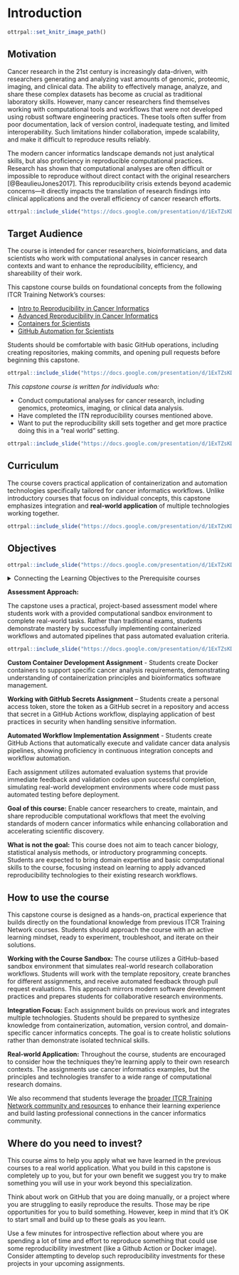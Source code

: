 # Introduction

```r
ottrpal::set_knitr_image_path()
```

## Motivation

Cancer research in the 21st century is increasingly data-driven, with researchers generating and analyzing vast amounts of genomic, proteomic, imaging, and clinical data. The ability to effectively manage, analyze, and share these complex datasets has become as crucial as traditional laboratory skills. However, many cancer researchers find themselves working with computational tools and workflows that were not developed using robust software engineering practices. These tools often suffer from poor documentation, lack of version control, inadequate testing, and limited interoperability. Such limitations hinder collaboration, impede scalability, and make it difficult to reproduce results reliably.

The modern cancer informatics landscape demands not just analytical skills, but also proficiency in reproducible computational practices. Research has shown that computational analyses are often difficult or impossible to reproduce without direct contact with the original researchers [@BeaulieuJones2017]. This reproducibility crisis extends beyond academic concerns—it directly impacts the translation of research findings into clinical applications and the overall efficiency of cancer research efforts.

```r
ottrpal::include_slide("https://docs.google.com/presentation/d/1ExTZsKDHKM0fIi0_tB80qd8cHvqjEDyNJp-OsnvZ19o/edit?slide=id.g30a4bb0444d_0_948#slide=id.g30a4bb0444d_0_948")
```

## Target Audience

The course is intended for cancer researchers, bioinformaticians, and data scientists who work with computational analyses in cancer research contexts and want to enhance the reproducibility, efficiency, and shareability of their work.

This capstone course builds on foundational concepts from the following ITCR Training Network's courses:

- [Intro to Reproducibility in Cancer Informatics](https://jhudatascience.org/Reproducibility_in_Cancer_Informatics/)
- [Advanced Reproducibility in Cancer Informatics](https://hutchdatascience.org/ITN_course_search/Adv_Reproducibility_in_Cancer_Informatics_coursePage.html)
- [Containers for Scientists](https://hutchdatascience.org/ITN_course_search/Containers_for_Scientists_coursePage.html)
- [GitHub Automation for Scientists](https://hutchdatascience.org/ITN_course_search/GitHub_Automation_for_Scientists_coursePage.html)

Students should be comfortable with basic GitHub operations, including creating repositories, making commits, and opening pull requests before beginning this capstone.


```r
ottrpal::include_slide("https://docs.google.com/presentation/d/1ExTZsKDHKM0fIi0_tB80qd8cHvqjEDyNJp-OsnvZ19o/edit?slide=id.g366a6ed3497_0_211#slide=id.g366a6ed3497_0_211")
```

_This capstone course is written for individuals who:_

- Conduct computational analyses for cancer research, including genomics, proteomics, imaging, or clinical data analysis.
- Have completed the ITN reproducibility courses mentioned above.
- Want to put the reproducibility skill sets together and get more practice doing this in a “real world” setting.


```r
ottrpal::include_slide("https://docs.google.com/presentation/d/1ExTZsKDHKM0fIi0_tB80qd8cHvqjEDyNJp-OsnvZ19o/edit?slide=id.g30a4c584926_0_5#slide=id.g30a4c584926_0_5")
```



## Curriculum

The course covers practical application of containerization and automation technologies specifically tailored for cancer informatics workflows. Unlike introductory courses that focus on individual concepts, this capstone emphasizes integration and **real-world application** of multiple technologies working together.


```r
ottrpal::include_slide("https://docs.google.com/presentation/d/1ExTZsKDHKM0fIi0_tB80qd8cHvqjEDyNJp-OsnvZ19o/edit?slide=id.g366a6ed3497_0_0#slide=id.g366a6ed3497_0_0")
```

## Objectives

```r
ottrpal::include_slide("https://docs.google.com/presentation/d/1ExTZsKDHKM0fIi0_tB80qd8cHvqjEDyNJp-OsnvZ19o/edit?slide=id.g30a4c584926_0_0#slide=id.g30a4c584926_0_0")
```
<div class="click_to_expand_block">

<details><summary>Connecting the Learning Objectives to the Prerequisite courses</summary>

The [Intro to](https://jhudatascience.org/Reproducibility_in_Cancer_Informatics/no_toc/) and [Advanced Reproducibility in Cancer Informatics](https://jhudatascience.org/Adv_Reproducibility_in_Cancer_Informatics/no_toc/) courses both provide an overview of best practices such as

* Utilizing [organization in your project](https://jhudatascience.org/Reproducibility_in_Cancer_Informatics/no_toc/organizing-your-project.html)
* Performing [Exploratory Analysis or Reports in Notebooks](https://jhudatascience.org/Reproducibility_in_Cancer_Informatics/no_toc/using-notebooks.html)
* [Documenting analyses and software](https://jhudatascience.org/Reproducibility_in_Cancer_Informatics/no_toc/documenting-analyses.html),
* Using [version control and branches](https://jhudatascience.org/Adv_Reproducibility_in_Cancer_Informatics/no_toc/using-version-control-with-github.html) for code
* [Data sharing (when appropriate)](https://jhudatascience.org/Adv_Reproducibility_in_Cancer_Informatics/no_toc/providing-data.html)
* [Requesting code review](https://jhudatascience.org/Adv_Reproducibility_in_Cancer_Informatics/no_toc/engaging-in-code-review---as-an-author.html)
* [Using automation](https://jhudatascience.org/Adv_Reproducibility_in_Cancer_Informatics/no_toc/automation-as-a-reproducibility-tool.html).
* [Software versioning](https://jhudatascience.org/Reproducibility_in_Cancer_Informatics/no_toc/managing-package-versions.html)
* [Using containers for managing software](https://jhudatascience.org/Adv_Reproducibility_in_Cancer_Informatics/no_toc/launching-a-docker-image.html)

Creating and storing a GitHub Secret isn't covered in depth in any of the prerequisite material, but what a GitHub Secret is and why secrets would be used are covered at the beginning of the exercise within this capstone.

While the intro and advanced reproducibility courses provide overviews about the more advanced topics like automation and containers, the [GitHub Automation for Scientists](https://hutchdatascience.org/GitHub_Automation_for_Scientists/no_toc/index.html) and [Containers for Scientists](https://hutchdatascience.org/Containers_for_Scientists/no_toc/) courses explore these topics, respectively, in more depth. Automation can be used as a continuous integration, continuous deployment tool such that automatic tests are set up to run whenever code is updated.

The creating and implementing an original Docker image learning objective is putting into practice the theory from the [Containers for Scientists course](https://hutchdatascience.org/Containers_for_Scientists/no_toc/). Containers are used to manage and package software with defined versions together so that they can be easily shared or used by many people.

The creating and testing an original GitHub Action is putting into practice the theory from the [GitHub Automation for Scientists course](https://hutchdatascience.org/GitHub_Automation_for_Scientists/no_toc/index.html). In addition, depending on the automation that is created, learners may need to incorporate use of a GitHub secret and a Docker image.  

</details>

</div>

**Assessment Approach:**

The capstone uses a practical, project-based assessment model where students work with a provided computational sandbox environment to complete real-world tasks. Rather than traditional exams, students demonstrate mastery by successfully implementing containerized workflows and automated pipelines that pass automated evaluation criteria.

```r
ottrpal::include_slide("https://docs.google.com/presentation/d/1ExTZsKDHKM0fIi0_tB80qd8cHvqjEDyNJp-OsnvZ19o/edit?slide=id.g368818bb4f3_0_162#slide=id.g368818bb4f3_0_162")
```

**Custom Container Development Assignment** - Students create Docker containers to support specific cancer analysis requirements, demonstrating understanding of containerization principles and bioinformatics software management.

**Working with GitHub Secrets Assignment** -- Students create a personal access token, store the token as a GitHub secret in a repository and access that secret in a GitHub Actions workflow, displaying application of best practices in security when handling sensitive information.

**Automated Workflow Implementation Assignment** - Students create GitHub Actions that automatically execute and validate cancer data analysis pipelines, showing proficiency in continuous integration concepts and workflow automation.

Each assignment utilizes automated evaluation systems that provide immediate feedback and validation codes upon successful completion, simulating real-world development environments where code must pass automated testing before deployment.

**Goal of this course:**
Enable cancer researchers to create, maintain, and share reproducible computational workflows that meet the evolving standards of modern cancer informatics while enhancing collaboration and accelerating scientific discovery.

**What is not the goal:**
This course does not aim to teach cancer biology, statistical analysis methods, or introductory programming concepts. Students are expected to bring domain expertise and basic computational skills to the course, focusing instead on learning to apply advanced reproducibility technologies to their existing research workflows.

## How to use the course

This capstone course is designed as a hands-on, practical experience that builds directly on the foundational knowledge from previous ITCR Training Network courses. Students should approach the course with an active learning mindset, ready to experiment, troubleshoot, and iterate on their solutions.

**Working with the Course Sandbox:**
The course utilizes a GitHub-based sandbox environment that simulates real-world research collaboration workflows. Students will work with the template repository, create branches for different assignments, and receive automated feedback through pull request evaluations. This approach mirrors modern software development practices and prepares students for collaborative research environments.

**Integration Focus:**
Each assignment builds on previous work and integrates multiple technologies. Students should be prepared to synthesize knowledge from containerization, automation, version control, and domain-specific cancer informatics concepts. The goal is to create holistic solutions rather than demonstrate isolated technical skills.

**Real-world Application:**
Throughout the course, students are encouraged to consider how the techniques they're learning apply to their own research contexts. The assignments use cancer informatics examples, but the principles and technologies transfer to a wide range of computational research domains.

We also recommend that students leverage the [broader ITCR Training Network community and resources](https://www.itcrtraining.org/) to enhance their learning experience and build lasting professional connections in the cancer informatics community.

## Where do you need to invest?

This course aims to help you apply what we have learned in the previous courses to a real world application. What you build in this capstone is completely up to you, but for your own benefit we suggest you try to make something you will use in your work beyond this specialization.

Think about work on GitHub that you are doing manually, or a project where you are struggling to easily reproduce the results. Those may be ripe opportunities for you to build something. However, keep in mind that it's OK to start small and build up to these goals as you learn.

Use a few minutes for introspective reflection about where you are spending a lot of time and effort to reproduce something that could use some reproducibility investment (like a Github Action or Docker image). Consider attempting to develop such reproducibility investments for these projects in your upcoming assignments.

